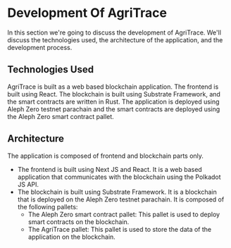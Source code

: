 # Development Of AgriTrace

In this section we're going to discuss the development of AgriTrace. We'll discuss the technologies used, the architecture of the application, and the development process.

## Technologies Used

AgriTrace is built as a web based blockchain application. The frontend is built using React. The blockchain is built using Substrate Framework, and the smart contracts are written in Rust. The application is deployed using Aleph Zero testnet parachain and the smart contracts are deployed using the Aleph Zero smart contract pallet.

## Architecture

The application is composed of frontend and blockchain parts only.

- The frontend is built using Next JS and React. It is a web based application that communicates with the blockchain using the Polkadot JS API.
- The blockchain is built using Substrate Framework. It is a blockchain that is deployed on the Aleph Zero testnet parachain. It is composed of the following pallets:
  - The Aleph Zero smart contract pallet: This pallet is used to deploy smart contracts on the blockchain.
  - The AgriTrace pallet: This pallet is used to store the data of the application on the blockchain.